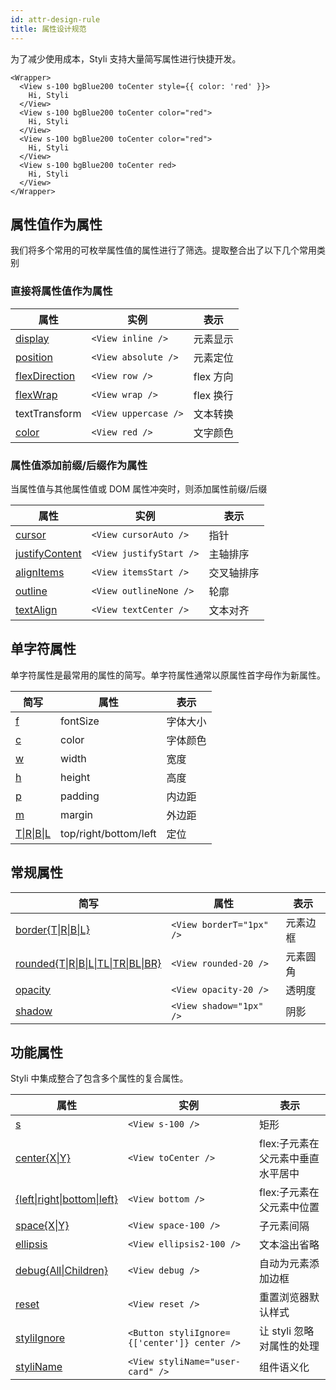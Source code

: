 ```yaml
---
id: attr-design-rule
title: 属性设计规范
---
```


为了减少使用成本，Styli 支持大量简写属性进行快捷开发。

```tsx live
<Wrapper>
  <View s-100 bgBlue200 toCenter style={{ color: 'red' }}>
    Hi, Styli
  </View>
  <View s-100 bgBlue200 toCenter color="red">
    Hi, Styli
  </View>
  <View s-100 bgBlue200 toCenter color="red">
    Hi, Styli
  </View>
  <View s-100 bgBlue200 toCenter red>
    Hi, Styli
  </View>
</Wrapper>
```

## 属性值作为属性

我们将多个常用的可枚举属性值的属性进行了筛选。提取整合出了以下几个常用类别

### 直接将属性值作为属性

| 属性                                     | 实例                 | 表示      |
| ---------------------------------------- | -------------------- | --------- |
| [display](display)                       | `<View inline />`    | 元素显示  |
| [position](position)                     | `<View absolute />`  | 元素定位  |
| [flexDirection](flex-box#flex-direction) | `<View row />`       | flex 方向 |
| [flexWrap](flex-box#flex-wrap)           | `<View wrap />`      | flex 换行 |
| textTransform                            | `<View uppercase />` | 文本转换  |
| [color](typography#文字颜色)             | `<View red />`       | 文字颜色  |

### 属性值添加前缀/后缀作为属性

当属性值与其他属性值或 DOM 属性冲突时，则添加属性前缀/后缀

| 属性                                           | 实例                    | 表示       |
| ---------------------------------------------- | ----------------------- | ---------- |
| [cursor](cursor)                               | `<View cursorAuto />`   | 指针       |
| [justifyContent](flex-box#主轴-justify-conten) | `<View justifyStart />` | 主轴排序   |
| [alignItems](flex-box#交叉轴-align-items)      | `<View itemsStart />`   | 交叉轴排序 |
| [outline](outline)                             | `<View outlineNone />`  | 轮廓       |
| [textAlign](typography#文本对齐)               | `<View textCenter />`   | 文本对齐   |

## 单字符属性

单字符属性是最常用的属性的简写。单字符属性通常以原属性首字母作为新属性。

| 简写                        | 属性                  | 表示     |
| --------------------------- | --------------------- | -------- |
| [f](typography#字体大小)    | fontSize              | 字体大小 |
| [c](typography#文字颜色)    | color                 | 字体颜色 |
| [w](width)                  | width                 | 宽度     |
| [h](height)                 | height                | 高度     |
| [p](padding)                | padding               | 内边距   |
| [m](margin)                 | margin                | 外边距   |
| [T\|R\|B\|L](position#定位) | top/right/bottom/left | 定位     |

## 常规属性

| 简写                                           | 属性                     | 表示     |
| ---------------------------------------------- | ------------------------ | -------- |
| [border{T\|R\|B\|L}](rounded)                  | `<View borderT="1px" />` | 元素边框 |
| [rounded{T\|R\|B\|L\|TL\|TR\|BL\|BR}](rounded) | `<View rounded-20 />`    | 元素圆角 |
| [opacity](opacity)                             | `<View opacity-20 />`    | 透明度   |
| [shadow](shadow)                               | `<View shadow="1px" />`  | 阴影     |

## 功能属性

Styli 中集成整合了包含多个属性的复合属性。

| 属性                                         | 实例                                         | 表示                              |
| -------------------------------------------- | -------------------------------------------- | --------------------------------- |
| [s](shape)                                   | `<View s-100 />`                             | 矩形                              |
| [center{X\|Y}](layout-engine)                | `<View toCenter />`                            | flex:子元素在父元素中垂直水平居中 |
| [{left\|right\|bottom\|left}](layout-engine) | `<View bottom />`                            | flex:子元素在父元素中位置         |
| [space{X\|Y}](space)                         | `<View space-100 />`                         | 子元素间隔                        |
| [ellipsis](ellipsis)                         | `<View ellipsis2-100 />`                     | 文本溢出省略                      |
| [debug{All\|Children}](debug)                | `<View debug />`                             | 自动为元素添加边框                |
| [reset](reset)                               | `<View reset />`                             | 重置浏览器默认样式                |
| [styliIgnore](styli-ignore)                  | `<Button styliIgnore={['center']} center />` | 让 styli 忽略对属性的处理         |
| [styliName](styli-name)                      | `<View styliName="user-card" />`             | 组件语义化                        |
